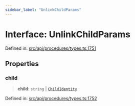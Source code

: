 ```yaml
---
sidebar_label: "UnlinkChildParams"
---
```


# Interface: UnlinkChildParams

Defined in: [src/api/procedures/types.ts:1751](https://github.com/PolymeshAssociation/polymesh-sdk/blob/bee6a2fe7a8ce5db42a6982e793782182cde2153/src/api/procedures/types.ts#L1751)

## Properties

### child

> **child**: `string` \| [`ChildIdentity`](../../../entities/Identity/ChildIdentity/classes/ChildIdentity.mdx)

Defined in: [src/api/procedures/types.ts:1752](https://github.com/PolymeshAssociation/polymesh-sdk/blob/bee6a2fe7a8ce5db42a6982e793782182cde2153/src/api/procedures/types.ts#L1752)
